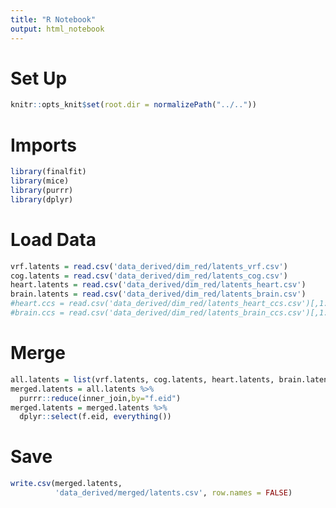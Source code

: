 ```yaml
---
title: "R Notebook"
output: html_notebook
---
```


# Set Up
```r
knitr::opts_knit$set(root.dir = normalizePath("../.."))
```

# Imports
```r
library(finalfit)
library(mice)
library(purrr)
library(dplyr)
```

# Load Data
```r
vrf.latents = read.csv('data_derived/dim_red/latents_vrf.csv')
cog.latents = read.csv('data_derived/dim_red/latents_cog.csv')
heart.latents = read.csv('data_derived/dim_red/latents_heart.csv')
brain.latents = read.csv('data_derived/dim_red/latents_brain.csv')
#heart.ccs = read.csv('data_derived/dim_red/latents_heart_ccs.csv')[,1:4]
#brain.ccs = read.csv('data_derived/dim_red/latents_brain_ccs.csv')[,1:4]
```

# Merge
```r
all.latents = list(vrf.latents, cog.latents, heart.latents, brain.latents) #, heart.ccs, brain.ccs)
merged.latents = all.latents %>% 
  purrr::reduce(inner_join,by="f.eid")
merged.latents = merged.latents %>% 
  dplyr::select(f.eid, everything())
```

# Save
```r
write.csv(merged.latents,
          'data_derived/merged/latents.csv', row.names = FALSE)
```

